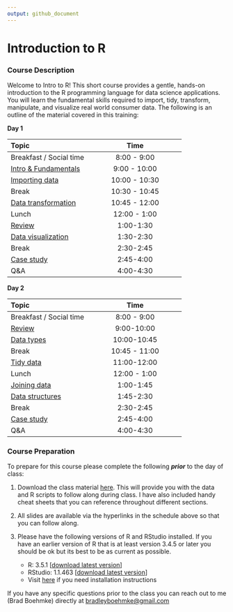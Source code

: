 ```yaml
---
output: github_document
---
```


# Introduction to R

### Course Description

Welcome to Intro to R!  This short course provides a gentle, hands-on introduction to the R programming language for data science applications. You will learn the fundamental skills required to import, tidy, transform, manipulate, and visualize real world consumer data. The following is an outline of the material covered in this training:

__Day 1__
  
| Topic | Time |
|:------|:------:|
| Breakfast / Social time | 8:00 - 9:00 |
| [Intro & Fundamentals](https://uc-r.github.io/Intro-R/day-1a-intro.html) | 9:00 - 10:00 |
| [Importing data](https://uc-r.github.io/Intro-R/day-1b-import.html) | 10:00 - 10:30 |
| Break | 10:30 - 10:45 |
| [Data transformation](https://uc-r.github.io/Intro-R/day-1c-transform.html) | 10:45 - 12:00 |
| Lunch | 12:00 - 1:00 |
| [Review](https://uc-r.github.io/Intro-R/day-1d-review.html) | 1:00-1:30 |
| [Data visualization](https://uc-r.github.io/Intro-R/day-1e-visualization.html) | 1:30-2:30 |
| Break | 2:30-2:45 |
| [Case study](https://uc-r.github.io/Intro-R/day-1f-case-study.html) | 2:45-4:00 |
| Q&A | 4:00-4:30 |

__Day 2__
 
| Topic | Time |
|:------|:------:|
| Breakfast / Social time | 8:00 - 9:00 |
| [Review](https://uc-r.github.io/Intro-R/day-2a-intro.html) | 9:00-10:00 |
| [Data types](https://uc-r.github.io/Intro-R/day-2b-data-types.html) | 10:00-10:45 |
| Break | 10:45 - 11:00 |
| [Tidy data](https://uc-r.github.io/Intro-R/day-2c-tidy.html) | 11:00-12:00 |
| Lunch | 12:00 - 1:00 |
| [Joining data](https://uc-r.github.io/Intro-R/day-2d-joins.html) | 1:00-1:45 |
| [Data structures](https://uc-r.github.io/Intro-R/day-2e-data-structures.html) | 1:45-2:30 |
| Break | 2:30-2:45 |
| [Case study](https://uc-r.github.io/Intro-R/day-2f-case-study.html) | 2:45-4:00 |
| Q&A | 4:00-4:30 |

### Course Preparation

To prepare for this course please complete the following ___prior___ to the day of class:

1. Download the class material [here](https://www.dropbox.com/sh/atlmrrqnxadlv2b/AACmHEKViL-eFeH9itgc5E9oa?dl=1). This will provide you with the data and R scripts to follow along during class.  I have also included handy cheat sheets that you can reference throughout different sections.

2. All slides are available via the hyperlinks in the schedule above so that you can follow along.

3. Please have the following versions of R and RStudio installed.  If you have an earlier version of R that is at least version 3.4.5 or later you should be ok but its best to be as current as possible.
    - R:  3.5.1 [[download latest version](https://cran.r-project.org/)]
    - RStudio: 1.1.463 [[download latest version](https://www.rstudio.com/products/rstudio/download/#download)]
    - Visit [here](http://uc-r.github.io/basics#installation) if you need installation instructions


If you have any specific questions prior to the class you can reach out to me (Brad Boehmke) directly at [bradleyboehmke@gmail.com](mailto:bradleyboehmke@gmail.com)


